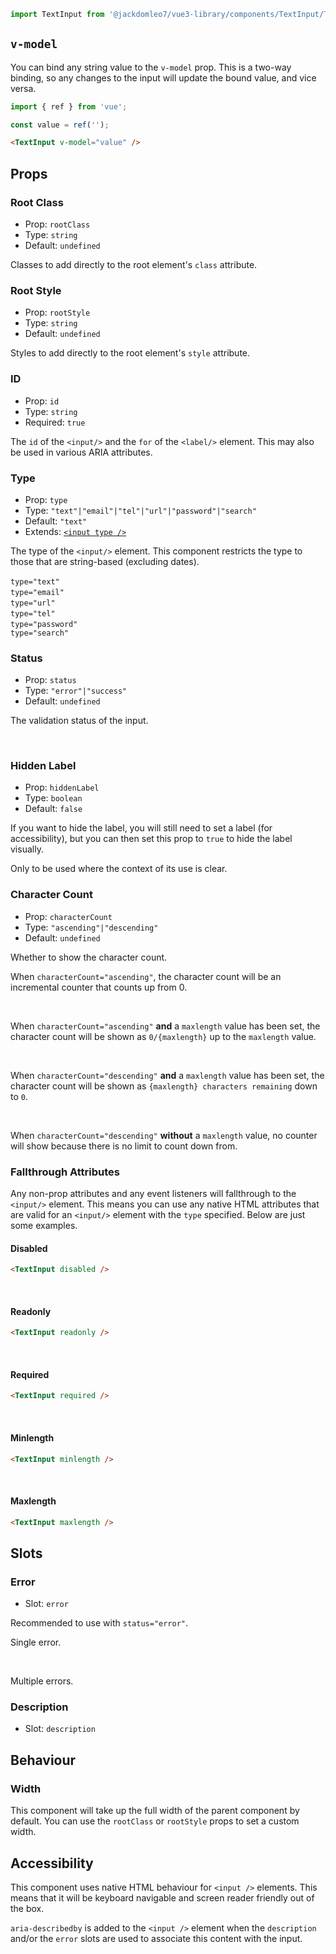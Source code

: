 
<Meta title="Components/TextInput" of={TextInputStories} />

<Title>TextInput</Title>

```ts
import TextInput from '@jackdomleo7/vue3-library/components/TextInput/TextInput.vue';
```

## `v-model`

You can bind any string value to the `v-model` prop. This is a two-way binding, so any changes to the input will update the bound value, and vice versa.

```ts
import { ref } from 'vue';

const value = ref('');
```

```html
<TextInput v-model="value" />
```

## Props

### Root Class

- Prop: `rootClass`
- Type: `string`
- Default: `undefined`

Classes to add directly to the root element's `class` attribute.

### Root Style

- Prop: `rootStyle`
- Type: `string`
- Default: `undefined`

Styles to add directly to the root element's `style` attribute.

### ID

- Prop: `id`
- Type: `string`
- Required: `true`

The `id` of the `<input/>` and the `for` of the `<label/>` element. This may also be used in various ARIA attributes.

### Type

- Prop: `type`
- Type: `"text"|"email"|"tel"|"url"|"password"|"search"`
- Default: `"text"`
- Extends: [`<input type />`](https://developer.mozilla.org/en-US/docs/Web/HTML/Element/input#input_types)

The type of the `<input/>` element. This component restricts the type to those that are string-based (excluding dates).

`type="text"`
<Story of={TextInputStories.TypeText} />
<br/>
`type="email"`
<Story of={TextInputStories.TypeEmail} />
<br/>
`type="url"`
<Story of={TextInputStories.TypeUrl} />
<br/>
`type="tel"`
<Story of={TextInputStories.TypeTel} />
<br/>
`type="password"`
<Story of={TextInputStories.TypePassword} />
<br/>
`type="search"`
<Story of={TextInputStories.TypeSearch} />

### Status

- Prop: `status`
- Type: `"error"|"success"`
- Default: `undefined`

The validation status of the input.

<Story of={TextInputStories.StatusSuccess} />
<br/>
<Story of={TextInputStories.StatusError} />

### Hidden Label

- Prop: `hiddenLabel`
- Type: `boolean`
- Default: `false`

If you want to hide the label, you will still need to set a label (for accessibility), but you can then set this prop to `true` to hide the label visually.

Only to be used where the context of its use is clear.

<Story of={TextInputStories.HiddenLabel} />

### Character Count

- Prop: `characterCount`
- Type: `"ascending"|"descending"`
- Default: `undefined`

Whether to show the character count.

When `characterCount="ascending"`, the character count will be an incremental counter that counts up from 0.

<Story of={TextInputStories.CharacterCountAscendingNoLimit} />
<br/>

When `characterCount="ascending"` **and** a `maxlength` value has been set, the character count will be shown as `0/{maxlength}` up to the `maxlength` value.

<Story of={TextInputStories.CharacterCountAscending} />
<br/>

When `characterCount="descending"` **and** a `maxlength` value has been set, the character count will be shown as `{maxlength} characters remaining` down to `0`.

<Story of={TextInputStories.CharacterCountDescending} />
<br/>

When `characterCount="descending"` **without** a `maxlength` value, no counter will show because there is no limit to count down from.

### Fallthrough Attributes

Any non-prop attributes and any event listeners will fallthrough to the `<input/>` element. This means you can use any native HTML attributes that are valid for an `<input/>` element with the `type` specified. Below are just some examples.

#### Disabled

```html
<TextInput disabled />
```

<Story of={TextInputStories.Disabled} />
<br/>

#### Readonly

```html
<TextInput readonly />
```

<Story of={TextInputStories.Readonly} />
<br/>

#### Required

```html
<TextInput required />
```

<Story of={TextInputStories.Required} />
<br/>

#### Minlength

```html
<TextInput minlength />
```

<Story of={TextInputStories.Minlength} />
<br/>

#### Maxlength

```html
<TextInput maxlength />
```

<Story of={TextInputStories.Maxlength} />

## Slots

### Error

- Slot: `error`

Recommended to use with `status="error"`.

Single error.

<Story of={TextInputStories.SingleError} />
<br/>

Multiple errors.

<Story of={TextInputStories.MultipleErrors} />

### Description

- Slot: `description`

<Story of={TextInputStories.WithDescription} />

## Behaviour

### Width

This component will take up the full width of the parent component by default. You can use the `rootClass` or `rootStyle` props to set a custom width.

## Accessibility

This component uses native HTML behaviour for `<input />` elements. This means that it will be keyboard navigable and screen reader friendly out of the box.

`aria-describedby` is added to the `<input />` element when the `description` and/or the `error` slots are used to associate this content with the input.